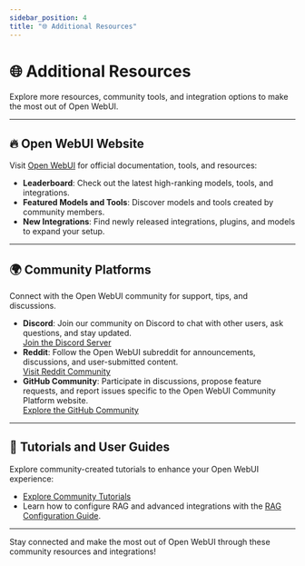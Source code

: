 ```yaml
---
sidebar_position: 4
title: "🌐 Additional Resources"
---
```


# 🌐 Additional Resources

Explore more resources, community tools, and integration options to make the most out of Open WebUI.

---

## 🔥 Open WebUI Website
Visit [Open WebUI](https://openwebui.com/) for official documentation, tools, and resources:
- **Leaderboard**: Check out the latest high-ranking models, tools, and integrations.
- **Featured Models and Tools**: Discover models and tools created by community members.
- **New Integrations**: Find newly released integrations, plugins, and models to expand your setup.

---

## 🌍 Community Platforms
Connect with the Open WebUI community for support, tips, and discussions.

- **Discord**: Join our community on Discord to chat with other users, ask questions, and stay updated.  
  [Join the Discord Server](https://discord.com/invite/5rJgQTnV4s)
- **Reddit**: Follow the Open WebUI subreddit for announcements, discussions, and user-submitted content.  
  [Visit Reddit Community](https://www.reddit.com/r/OpenWebUI/)
- **GitHub Community**: Participate in discussions, propose feature requests, and report issues specific to the Open WebUI Community Platform website.  
  [Explore the GitHub Community](https://github.com/open-webui/community)

---

## 📖 Tutorials and User Guides
Explore community-created tutorials to enhance your Open WebUI experience:
- [Explore Community Tutorials](/category/-tutorials)
- Learn how to configure RAG and advanced integrations with the [RAG Configuration Guide](../../tutorials/tips/rag-tutorial.md).

---

Stay connected and make the most out of Open WebUI through these community resources and integrations!
